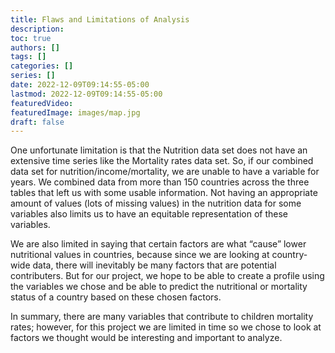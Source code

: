 ```yaml
---
title: Flaws and Limitations of Analysis
description:
toc: true
authors: []
tags: []
categories: []
series: []
date: 2022-12-09T09:14:55-05:00
lastmod: 2022-12-09T09:14:55-05:00
featuredVideo:
featuredImage: images/map.jpg
draft: false
---
```


One unfortunate limitation is that the Nutrition data set does not have an extensive time series like the Mortality rates data set. So, if our combined data set for nutrition/income/mortality, we are unable to have a variable for years. We combined data from more than 150 countries across the three tables that left us with some usable information. Not having an appropriate amount of values (lots of missing values) in the nutrition data for some variables also limits us to have an equitable representation of these variables. 


We are also limited in saying that certain factors are what "cause" lower nutritional values in countries, because since we are looking at country-wide data, there will inevitably be many factors that are potential contributers. But for our project, we hope to be able to create a profile using the variables we chose and be able to predict the nutritional or mortality status of a country based on these chosen factors. 

In summary, there are many variables that contribute to children mortality rates; however, for this project we are limited in time so we chose to look at factors we thought would be interesting and important to analyze.



